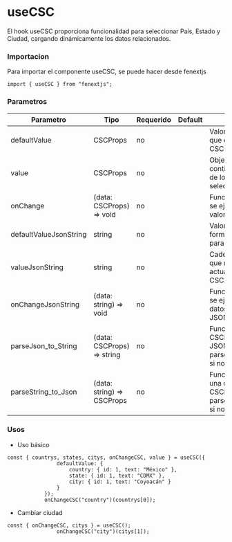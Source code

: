 # useCSC

El hook useCSC proporciona funcionalidad para seleccionar País, Estado y Ciudad, cargando dinámicamente los datos relacionados.

### Importacion

Para importar el componente useCSC, se puede hacer desde fenextjs

```tsx copy
import { useCSC } from "fenextjs";
```

### Parametros

| Parametro | Tipo | Requerido | Default | Descripcion |
| --------- | ---- | --------- | ------- | ----------- |
| defaultValue | CSCProps | no |  | Valor inicial opcional que define los datos CSC por defecto. |
| value | CSCProps | no |  | Objeto opcional que contiene el valor actual de los datos CSC seleccionados. |
| onChange | (data: CSCProps) =\> void | no |  | Función de callback que se ejecuta al cambiar el valor CSC. |
| defaultValueJsonString | string | no |  | Valor inicial opcional en formato JSON string para los datos CSC. |
| valueJsonString | string | no |  | Cadena JSON opcional que representa el valor actual de los datos CSC. |
| onChangeJsonString | (data: string) =\> void | no |  | Función de callback que se ejecuta cuando los datos CSC en formato JSON cambian. |
| parseJson_to_String | (data: CSCProps) =\> string | no |  | Función para convertir CSCProps a una cadena JSON, usa parseCSC_to_CSCString si no se proporciona. |
| parseString_to_Json | (data: string) =\> CSCProps | no |  | Función para convertir una cadena JSON a CSCProps, usa parseCSCString_to_CSC si no se proporciona. |
### Usos

- Uso básico

```tsx copy
const { countrys, states, citys, onChangeCSC, value } = useCSC({
                defaultValue: {
                    country: { id: 1, text: "México" },
                    state: { id: 1, text: "CDMX" },
                    city: { id: 1, text: "Coyoacán" }
                }
            });
            onChangeCSC("country")(countrys[0]);
```

- Cambiar ciudad

```tsx copy
const { onChangeCSC, citys } = useCSC();
                onChangeCSC("city")(citys[1]);
```

